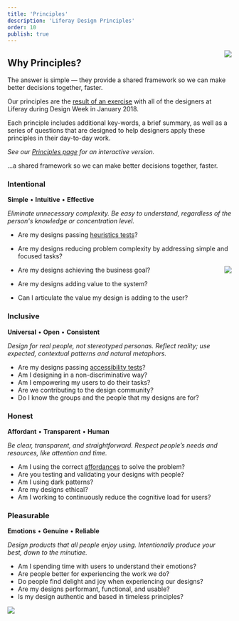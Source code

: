 ```yaml
---
title: 'Principles'
description: 'Liferay Design Principles'
order: 10
publish: true
---
```



<Image
	src="/images/handbook/principles-good-design-is-group.jpg"
	align="right"
	size="small"
	caption="PJ sharing one group's ideas during the Principles&nbsp;exercise"
	margin="4rem -2rem 0 4rem"
	rounded
	dropShadow
/>

## Why Principles?

The answer is simple — they provide a shared framework so we can make better decisions together, faster.

Our principles are the [result of an exercise](/articles/2018/liferay-design-week-2018#design-principles) with all of the designers at Liferay during Design Week in January 2018.

Each principle includes additional key-words, a brief summary, as well as a series of questions that are designed to help designers apply these principles in their day-to-day work.

_See our [Principles page](/principles) for an interactive version._

<aside>
	...a shared framework so we can make better&nbsp;decisions together, faster.
</aside>

### Intentional

**Simple** • **Intuitive** • **Effective**

_Eliminate unnecessary complexity. Be easy to understand, regardless of the person's knowledge or concentration level._

-   Are my designs passing [heuristics tests](https://www.nngroup.com/articles/ten-usability-heuristics)?
-   Are my designs reducing problem complexity by addressing simple and focused tasks?

    <Image
    	src="/images/handbook/principles-closeup.jpg"
    	align="right"
    	size="small"
    	margin="1rem -2rem 0 4rem"
    	rounded
    	dropShadow
    />

-   Are my designs achieving the business goal?
-   Are my designs adding value to the system?
-   Can I articulate the value my design is adding to the user?

### Inclusive

**Universal** • **Open** • **Consistent**

_Design for real people, not stereotyped personas. Reflect reality; use expected, contextual patterns and natural metaphors._

-   Are my designs passing [accessibility tests](https://www.w3.org/WAI/ER/tools/)?
-   Am I designing in a non-discriminative way?
-   Am I empowering my users to do their tasks?
-   Are we contributing to the design community?
-   Do I know the groups and the people that my designs are for?

### Honest

**Affordant** • **Transparent** • **Human**

_Be clear, transparent, and straightforward. Respect people’s needs and resources, like attention and time._

-   Am I using the correct [affordances](https://www.interaction-design.org/literature/book/the-glossary-of-human-computer-interaction/affordances) to solve the problem?
-   Are you testing and validating your designs with people?
-   Am I using dark patterns?
-   Are my designs ethical?
-   Am I working to continuously reduce the cognitive load for users?

### Pleasurable

**Emotions** • **Genuine** • **Reliable**

_Design products that all people enjoy using. Intentionally produce your best, down to the minutiae._

-   Am I spending time with users to understand their emotions?
-   Are people better for experiencing the work we do?
-   Do people find delight and joy when experiencing our designs?
-   Are my designs performant, functional, and usable?
-   Is my design authentic and based in timeless principles?

<Image
	src="/images/handbook/principles-team-photo.gif"
	size="medium"
	caption="Inclusive, intentional, honest, and pleasurable."
	margin="4rem auto"
	rounded
	dropShadow
/>
